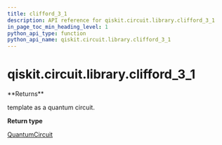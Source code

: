 ```yaml
---
title: clifford_3_1
description: API reference for qiskit.circuit.library.clifford_3_1
in_page_toc_min_heading_level: 1
python_api_type: function
python_api_name: qiskit.circuit.library.clifford_3_1
---
```


<span id="qiskit-circuit-library-clifford-3-1" />

# qiskit.circuit.library.clifford\_3\_1

<Function id="qiskit.circuit.library.clifford_3_1" name="clifford_3_1" isDedicatedPage={true} github="https://github.com/qiskit/qiskit/tree/stable/0.24/qiskit/circuit/library/templates/clifford/clifford_3_1.py" signature="clifford_3_1()">
  **Returns**

  template as a quantum circuit.

  **Return type**

  [QuantumCircuit](qiskit.circuit.QuantumCircuit "qiskit.circuit.QuantumCircuit")
</Function>

